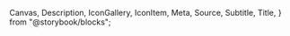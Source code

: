   Canvas,
  Description,
  IconGallery,
  IconItem,
  Meta,
  Source,
  Subtitle,
  Title,
} from "@storybook/blocks";


<Meta of={stories} />

<Title />

The icon component is implemented as a web component where you manually register each icon you want to use in your application.
This is to ensure that you only include the icons that you need in your bundle. To register a an icon for use, please call the `addIcons()`
function with an object containing your icons, as such:

<Source
  code={`
 
// import the icon data (SVG string)

addIcons({
download: { svg: download }
});
`}
language="ts"
dark
/>

The registration of icons is usually done at the root level of your application, and makes the icon available globally.
After registering an icon, use it through the `cx-icon` component. Start by importing the component:

<Source
  code={`
// Web component

// React
`}
language="ts"
dark
/>

Then simply use the component and provide the name of the icon you wish to display:

<Source
  code={`
// Web component
<cx-icon name="download" />

// React

<CxIcon name="download" />
`} language="ts" dark />

If you try to use an icon that is not registered, the component throws an error.

<br />
## Icon overview

<IconGallery>
  {iconNames.map((iconName) => (
    <IconItem name={iconName} key={iconName}>
      <cx-icon name={iconName} />
    </IconItem>
  ))}
</IconGallery>

## Sizing

The icon component can be sized through the `size` prop. The prop accepts the same values as our spacing tokens, in other words a number between 1 and 20.

<Canvas of={stories.Sizing} />

## Color

The icon component can be sized through the `size` prop. The prop accepts the same values as our spacing tokens, in other words a number between 1 and 20.

<Canvas of={stories.Color} />
